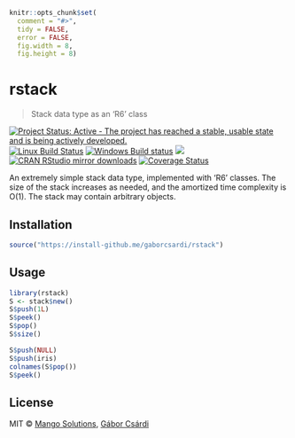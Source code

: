 
```r
knitr::opts_chunk$set(
  comment = "#>",
  tidy = FALSE,
  error = FALSE,
  fig.width = 8,
  fig.height = 8)
```

# rstack

> Stack data type as an 'R6' class

[![Project Status: Active - The project has reached a stable, usable state and is being actively developed.](http://www.repostatus.org/badges/latest/active.svg)](http://www.repostatus.org/#active)
[![Linux Build Status](https://travis-ci.org/gaborcsardi/rstack.svg?branch=main)](https://travis-ci.org/gaborcsardi/rstack)
[![Windows Build status](https://ci.appveyor.com/api/projects/status/github/gaborcsardi/rstack?svg=true)](https://ci.appveyor.com/project/gaborcsardi/rstack)
[![](http://www.r-pkg.org/badges/version/rstack)](http://www.r-pkg.org/pkg/rstack)
[![CRAN RStudio mirror downloads](http://cranlogs.r-pkg.org/badges/rstack)](http://www.r-pkg.org/pkg/rstack)
[![Coverage Status](https://img.shields.io/codecov/c/github/gaborcsardi/rstack/main.svg)](https://codecov.io/github/gaborcsardi/rstack?branch=main)

An extremely simple stack data type, implemented with 'R6' classes. The size
of the stack increases as needed, and the amortized time complexity is O(1).
The stack may contain arbitrary objects.

## Installation

```r
source("https://install-github.me/gaborcsardi/rstack")
```

## Usage

```r
library(rstack)
S <- stack$new()
S$push(1L)
S$peek()
S$pop()
S$size()
```

```r
S$push(NULL)
S$push(iris)
colnames(S$pop())
S$peek()
```

## License

MIT © [Mango Solutions](https://github.com/mangothecat), [Gábor Csárdi](https://github.com/gaborcsardi)

